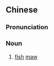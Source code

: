 {{also|鱼肚}}
==Chinese==
{{zh-forms|s=鱼肚}}

===Pronunciation===
{{zh-pron
|m=yúdǔ
|c=jyu4 tou5
|mn=qz:hîr-tǒ͘/xm,zz:hî-tō͘/qz:hîr-tó͘
|cat=n
}}

===Noun===
{{zh-noun}}

# [[fish]] [[maw]] {{gloss|a food product made from the [[swim bladder]] of a fish}}

{{zh-cat|Foods}}